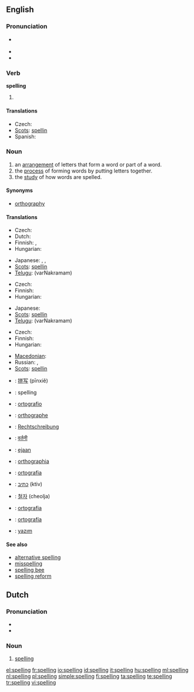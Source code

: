 ==English==

===Pronunciation===
* {{a|Canada|UK}} {{IPA|/ˈspelɪŋ/}}
* {{rhymes|ɛlɪŋ}}
* {{audio|en-us-spelling.ogg|Audio (US)}}

===Verb===
'''spelling'''

# {{present participle of|spell}}

====Translations====
* Czech: {{t-|cs|hláskování|n}}
* [[Scots]]: [[spellin]]
* Spanish: {{t-|es|deletreando|f}}

===Noun===
{{wikipedia}}
{{en-noun|s|-}}
<!-- (a verbal noun of the verb ''spell''). -->

# an [[arrangement]] of letters that form a word or part of a word.
# the [[process]] of forming words by putting letters together.
# the [[study]] of how words are spelled.

====Synonyms====
* [[orthography]]

====Translations====
{{trans-top|arrangement of letters that form a word or part of a word}}
* Czech: {{t-|cs|pravopis|m}}
* Dutch: {{t|nl|spelling|f}}
* Finnish: {{t-|fi|oikeinkirjoitus}}, {{t-|fi|tavaus}}
* Hungarian: {{t|hu|betűzés}}
{{trans-mid}}
* Japanese: {{t|ja|綴り|tr=tsuzuri|sc=Jpan}}, {{t|ja|文字綴り|tr=moji-tsuzuri|sc=Jpan}}, {{t|ja|スペル|tr=superu|sc=Jpan}}
* [[Scots]]: [[spellin]]
* [[Telugu]]: {{t|te|వర్ణక్రమం|sc=Telu}} (varNakramam)
{{trans-bottom}}

{{trans-top|process of forming words by putting letters together}}
* Czech: {{t-|cs|hláskování|n}}
* Finnish: {{t-|fi|oikeinkirjoitus}}
* Hungarian: {{t+|hu|írás}}
{{trans-mid}}
* Japanese: {{t|ja|綴り|tr=tsuzuri|sc=Jpan}}
* [[Scots]]: [[spellin]]
* [[Telugu]]: {{t|te|వర్ణక్రమం|sc=Telu}} (varNakramam)
{{trans-bottom}}

{{trans-top|study of how words are spelled}}
* Czech: {{t-|cs|pravopis|m}}
* Finnish: {{t+|fi|ortografia}}
* Hungarian: {{t+|hu|helyesírás}}
{{trans-mid}}
* [[Macedonian]]: {{t|mk|правопис|m|tr=právopis|sc=Cyrl}}
* Russian: {{t|ru|правописание|n|tr=pravopisánije|sc=Cyrl}}, {{t|ru|орфография|f|tr=orfográfija|sc=Cyrl}}
* [[Scots]]: [[spellin]]
{{trans-bottom}}

{{checktrans-top}}
* {{ttbc|Chinese}}: [[拼写]] (pīnxiě)
* {{ttbc|Dutch}}: spelling {{f}}
* {{ttbc|Esperanto}}: [[ortografio]]
* {{ttbc|French}}: [[orthographe]] {{f}}
* {{ttbc|German}}: [[Rechtschreibung]] {{f}}
* {{ttbc|Hindi}}: [[वर्तनी]] {{f}}
* {{ttbc|Indonesian}}: [[eja]]an
* {{ttbc|Interlingua}}: [[orthographia]]
* {{ttbc|Italian}}: [[ortografia]] {{f}}
* {{ttbc|Hebrew}}: [[כתיב]] (ktiv)
* {{ttbc|Korean}}: [[철자]] (cheolja)
* {{ttbc|Portuguese}}: [[ortografia]] {{f}}
* {{ttbc|Spanish}}: [[ortografía]] {{f}}
* {{ttbc|Turkish}}: [[yazım]]
{{checktrans-bottom}}

====See also====
* [[alternative spelling]]
* [[misspelling]]
* [[spelling bee]]
* [[spelling reform]]


==Dutch==

===Pronunciation===
* {{IPA|/ˈspɛlɪŋ/|lang=nl}}
* {{hyphenation|spel|ling}}

===Noun===
{{nl-noun|g=m|spellingen|spellinkje}}

# [[#English|spelling]]


[[el:spelling]]
[[fr:spelling]]
[[io:spelling]]
[[id:spelling]]
[[it:spelling]]
[[hu:spelling]]
[[ml:spelling]]
[[nl:spelling]]
[[pl:spelling]]
[[simple:spelling]]
[[fi:spelling]]
[[ta:spelling]]
[[te:spelling]]
[[tr:spelling]]
[[vi:spelling]]